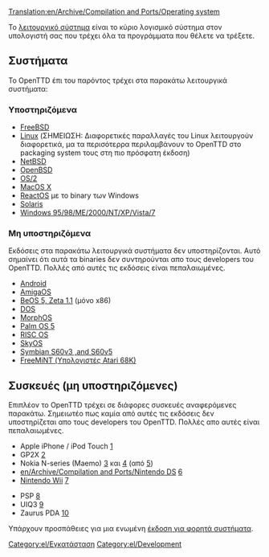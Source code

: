 [[Translation:en/Archive/Compilation and Ports/Operating system]]

Το [https://el.m.wikipedia.org/wiki/Λειτουργικό_σύστημα λειτουργικό σύστημα] είναι το κύριο λογισμικό σύστημα στον υπολογιστή σας που τρέχει όλα τα προγράμματα που θέλετε να τρέξετε.

== Συστήματα==
Το OpenTTD  έπι του παρόντος τρέχει στα παρακάτω λειτουργικά συστήματα:

===Υποστηριζόμενα===
* [http://www.freshports.org/games/openttd/ FreeBSD]
* [http://www.openttd.org Linux] (ΣΗΜΕΙΩΣΗ: Διαφορετικές παραλλαγές του Linux λειτουργούν διαφορετικά, μα τα περισότερρα περιλαμβάνουν το OpenTTD στο packaging system τους στη πιο πρόσφατη έκδοση)
* [http://ftp.netbsd.org/pub/pkgsrc/current/pkgsrc/games/openttd/README.html NetBSD]
* [http://www.openbsd.org/cgi-bin/cvsweb/ports/games/openttd/ OpenBSD]
* [http://wiki.openttd.org/Compiling_on_OS/2 OS/2]
* [http://www.openttd.org MacOS X]
* [http://www.reactos.org/en/tour_games.html#openttd ReactOS] με το binary των Windows
* [http://www.softagalleria.net/openttd-solaris.php Solaris]
* [http://www.openttd.org Windows 95/98/ME/2000/NT/XP/Vista/7]

===Μη υποστηριζόμενα===
Εκδόσεις στα παρακάτω λειτουργικά συστήματα δεν υποστηρίζονται. Αυτό σημαίνει ότι αυτά τα binaries δεν συντηρούνται απο τους developers του OpenTTD. Πολλές από αυτές τις εκδόσεις είναι πεπαλαιωμένες.

* [https://play.google.com/store/apps/details?id=org.openttd.sdl Android]
* [http://www.os4depot.net/index.php?function=showfile&file=game/strategy/openttd.lha AmigaOS]
* [http://bebits.com/app/3810 BeOS 5, Zeta 1.1] (μόνο x86)
* [[el/OpenTTD DOS|DOS]]
* [http://morphos-files.net/find.php?find=openttd MorphOS]
* [http://www.esoftinteractive.com/openttd.html Palm OS 5]
* [http://www.riscos.info/index.php/OpenTTD RISC OS] 
* [http://www.tt-forums.net/viewtopic.php?t=8107 SkyOS]
* [http://www.tt-forums.net/viewtopic.php?f=33&t=35942&st=0&sk=t&sd=a Symbian S60v3 ,and S60v5]
* [http://web.archive.org/web/20120620135423/http://www.radix.net/~atari/ FreeMiNT (Υπολογιστές Atari 68K)]

==Συσκευές (μη υποστηριζόμενες)==
Επιπλέον το OpenTTD τρέχει σε διάφορες συσκευές αναφερόμενες παρακάτω. Σημειωτέο πως καμία από αυτές τις εκδόσεις δεν υποστηρίζεται απο τους developers του OpenTTD. Πολλές απο αυτές είναι πεπαλαιωμένες.

* Apple iPhone / iPod Touch [http://www.zodttd.com/wiki/index.php/OpenTTD.app]
* GP2X [http://wiki.gp2x.org/wiki/OpenTTD]
* Nokia N-series (Maemo) [http://myy.haaga-helia.fi/~a0702483/maemo/] και [http://www.tt-forums.net/viewtopic.php?f=33&t=36042] (από [http://openttd.toimii.net/maemo/])
* [[en/Archive/Compilation and Ports/Nintendo DS]] [http://www.tt-forums.net/viewtopic.php?f=33&t=35306]
* [[en/Archive/Compilation and Ports/Wii|Nintendo Wii]] [http://www.wiibrew.org/wiki/User:Extrems/Applications/OpenTTD]

* PSP [http://openttd.pc-workshop.da.ru/]
* UIQ3 [http://my-symbian.com/forum/viewtopic.php?t=30981]
* Zaurus PDA [http://zsi2.stonekeep.com/index.php?v=d&a=2127]

Υπάρχουν προσπάθειες για μια ενωμένη [[el/Έκδοση για φορητά συστήματα|έκδοση για φορητά συστήματα]].

[[Category:el/Εγκατάσταση]]
[[Category:el/Development]]